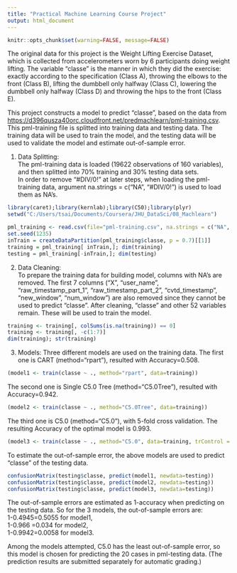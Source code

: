 ```yaml
---
title: "Practical Machine Learning Course Project"
output: html_document
---
```

```r
knitr::opts_chunk$set(warning=FALSE, message=FALSE)
```
The original data for this project is the Weight Lifting Exercise Dataset, which is collected from accelerometers worn by 6 participants doing weight lifting. The variable "classe" is the manner in which they did the exercise: exactly according to the specification (Class A), throwing the elbows to the front (Class B), lifting the dumbbell only halfway (Class C), lowering the dumbbell only halfway (Class D) and throwing the hips to the front (Class E).  
  
This project constructs a model to predict "classe", based on the data from <https://d396qusza40orc.cloudfront.net/predmachlearn/pml-training.csv>. This pml-training file is splitted into training data and testing data. The training data will be used to train the model, and the testing data will be used to validate the model and estimate out-of-sample error.

1. Data Splitting:  
  The pml-training data is loaded (19622 observations of 160 variables), and then splitted into 70% training and 30% testing data sets.  
  In order to remove "#DIV/0!" at later steps, when loading the pml-training data, argument na.strings = c("NA", "#DIV/0!") is used to load them as NA's.  
```r
library(caret);library(kernlab);library(C50);library(plyr)
setwd("C:/Users/tsai/Documents/Coursera/JHU_DataSci/08_Machlearn")
```
```r
pml_training <- read.csv(file="pml-training.csv", na.strings = c("NA", "#DIV/0!"))
set.seed(1235)
inTrain = createDataPartition(pml_training$classe, p = 0.7)[[1]]
training = pml_training[ inTrain,]; dim(training)
testing = pml_training[-inTrain,]; dim(testing)
```

2. Data Cleaning:  
  To prepare the training data for building model, columns with NA's are removed. The first 7 columns ("X", "user_name", "raw_timestamp_part_1", "raw_timestamp_part_2", "cvtd_timestamp", "new_window", "num_window") are also removed since they cannot be used to predict "classe".
  After cleaning, "classe" and other 52 variables remain. These will be used to train the model.   
```r
training <- training[, colSums(is.na(training)) == 0]
training <- training[, -c(1:7)]
dim(training); str(training)
```

3. Models:
  Three different models are used on the training data. The first one is CART (method="rpart"), resulted with Accuracy=0.508.  
```r
(model1 <- train(classe ~ ., method="rpart", data=training))
```
  
The second one is Single C5.0 Tree (method="C5.0Tree"), resulted with Accuracy=0.942.   
```r
(model2 <- train(classe ~ ., method="C5.0Tree", data=training))
```

The third one is C5.0 (method="C5.0"), with 5-fold cross validation. The resulting Accuracy of the optimal model is 0.993.  
```r
(model3 <- train(classe ~ ., method="C5.0", data=training, trControl = trainControl(method = "cv", number=5), prox=TRUE))
```
  
To estimate the out-of-sample error, the above models are used to predict "classe" of the testing data.  
```r
confusionMatrix(testing$classe, predict(model1, newdata=testing))
confusionMatrix(testing$classe, predict(model2, newdata=testing))
confusionMatrix(testing$classe, predict(model3, newdata=testing))
```
The out-of-sample errors are estimated as 1-accuracy when predicting on the testing data. So for the 3 models, the out-of-sample errors are:  
  1-0.4945=0.5055 for model1,  
  1-0.966 =0.034  for model2,  
  1-0.9942=0.0058 for model3.    
   
Among the models attempted, C5.0 has the least out-of-sample error, so this model is chosen for predicting the 20 cases in pml-testing data. (The prediction results are submitted separately for automatic grading.)
